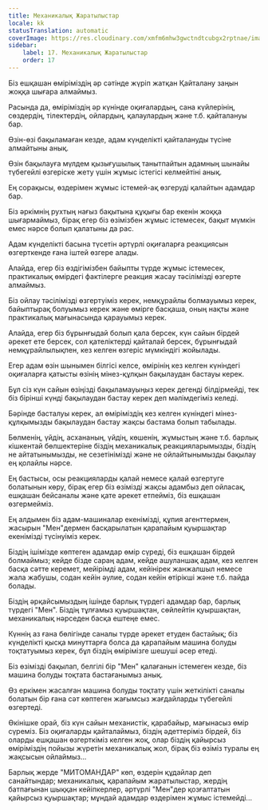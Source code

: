 ```yaml
---
title: Механикалық Жаратылыстар
locale: kk
statusTranslation: automatic
coverImage: https://res.cloudinary.com/xmfm6mhw3gwctndtcubgx2rptnae/image/upload/v1740468922/small_cover_tratado_de_psicologia_revolucionaria_a4c0dca4e0.webp
sidebar:
    label: 17. Механикалық Жаратылыстар
    order: 17
---
```

Біз ешқашан өміріміздің әр сәтінде жүріп жатқан Қайталану заңын жоққа шығара алмаймыз.

Расында да, өміріміздің әр күнінде оқиғалардың, сана күйлерінің, сөздердің, тілектердің, ойлардың, қалаулардың және т.б. қайталануы бар.

Өзін-өзі бақыламаған кезде, адам күнделікті қайталануды түсіне алмайтыны анық.

Өзін бақылауға мүлдем қызығушылық танытпайтын адамның шынайы түбегейлі өзгеріске жету үшін жұмыс істегісі келмейтіні анық.

Ең сорақысы, өздерімен жұмыс істемей-ақ өзгеруді қалайтын адамдар бар.

Біз әркімнің рухтың нағыз бақытына құқығы бар екенін жоққа шығармаймыз, бірақ егер біз өзімізбен жұмыс істемесек, бақыт мүмкін емес нәрсе болып қалатыны да рас.

Адам күнделікті басына түсетін әртүрлі оқиғаларға реакциясын өзгерткенде ғана іштей өзгере алады.

Алайда, егер біз өздігімізбен байыпты түрде жұмыс істемесек, практикалық өмірдегі фактілерге реакция жасау тәсілімізді өзгерте алмаймыз.

Біз ойлау тәсілімізді өзгертуіміз керек, немқұрайлы болмауымыз керек, байыптырақ болуымыз керек және өмірге басқаша, оның нақты және практикалық мағынасында қарауымыз керек.

Алайда, егер біз бұрынғыдай болып қала берсек, күн сайын бірдей әрекет ете берсек, сол қателіктерді қайталай берсек, бұрынғыдай немқұрайлылықпен, кез келген өзгеріс мүмкіндігі жойылады.

Егер адам өзін шынымен білгісі келсе, өмірінің кез келген күніндегі оқиғаларға қатысты өзінің мінез-құлқын бақылаудан бастауы керек.

Бұл сіз күн сайын өзіңізді бақыламауыңыз керек дегенді білдірмейді, тек біз бірінші күнді бақылаудан бастау керек деп мәлімдегіміз келеді.

Бәрінде басталуы керек, ал өміріміздің кез келген күніндегі мінез-құлқымызды бақылаудан бастау жақсы бастама болып табылады.

Бөлменің, үйдің, асхананың, үйдің, көшенің, жұмыстың және т.б. барлық кішкентай бөлшектеріне біздің механикалық реакцияларымызды, біздің не айтатынымызды, не сезетінімізді және не ойлайтынымызды бақылау ең қолайлы нәрсе.

Ең бастысы, осы реакцияларды қалай немесе қалай өзгертуге болатынын көру, бірақ егер біз өзімізді жақсы адамбыз деп ойласақ, ешқашан бейсаналы және қате әрекет етпейміз, біз ешқашан өзгермейміз.

Ең алдымен біз адам-машиналар екенімізді, құпия агенттермен, жасырын "Мен"дермен басқарылатын қарапайым қуыршақтар екенімізді түсінуіміз керек.

Біздің ішімізде көптеген адамдар өмір сүреді, біз ешқашан бірдей болмаймыз; кейде бізде сараң адам, кейде ашуланшақ адам, кез келген басқа сәтте керемет, мейірімді адам, кейінірек жанжалшыл немесе жала жабушы, содан кейін әулие, содан кейін өтірікші және т.б. пайда болады.

Біздің әрқайсымыздың ішінде барлық түрдегі адамдар бар, барлық түрдегі "Мен". Біздің тұлғамыз қуыршақтан, сөйлейтін қуыршақтан, механикалық нәрседен басқа ештеңе емес.

Күннің аз ғана бөлігінде саналы түрде әрекет етуден бастайық; біз күнделікті қысқа минуттарға болса да қарапайым машина болуды тоқтатуымыз керек, бұл біздің өмірімізге шешуші әсер етеді.

Біз өзімізді бақылап, белгілі бір "Мен" қалағанын істемеген кезде, біз машина болуды тоқтата бастағанымыз анық.

Өз еркімен жасалған машина болуды тоқтату үшін жеткілікті саналы болатын бір ғана сәт көптеген жағымсыз жағдайларды түбегейлі өзгертеді.

Өкінішке орай, біз күн сайын механистік, қарабайыр, мағынасыз өмір сүреміз. Біз оқиғаларды қайталаймыз, біздің әдеттеріміз бірдей, біз оларды ешқашан өзгерткіміз келген жоқ, олар біздің қайырсыз өміріміздің пойызы жүретін механикалық жол, бірақ біз өзіміз туралы ең жақсысын ойлаймыз...

Барлық жерде "МИТОМАНДАР" көп, өздерін құдайлар деп санайтындар; механикалық, қарапайым жаратылыстар, жердің батпағынан шыққан кейіпкерлер, әртүрлі "Мен"дер қозғалтатын қайырсыз қуыршақтар; мұндай адамдар өздерімен жұмыс істемейді...

